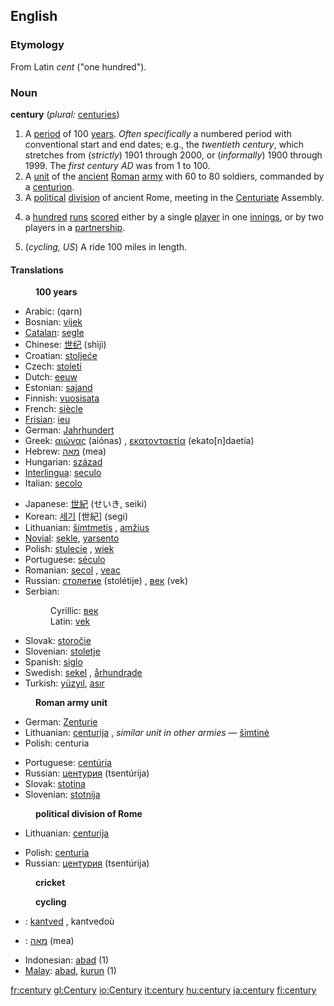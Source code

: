 ==English==

{{rank|floor|example|class|984|century|sorry|share|working}}

===Etymology===
From Latin ''cent'' ("one hundred").

===Noun===
'''century''' (''plural:'' [[centuries]])

# A [[period]] of 100 [[year]]s. ''Often specifically'' a numbered period with conventional start and end dates; e.g., the ''twentieth century'', which stretches from (''strictly'') 1901 through 2000, or (''informally'') 1900 through 1999. The ''first century AD'' was from 1 to 100.
# A [[unit]] of the [[ancient]] [[Roman]] [[army]] with 60 to 80 soldiers, commanded by a [[centurion]].
# A [[political]] [[division]] of ancient Rome, meeting in the [[Centuriate]] Assembly.
# {{Cricket}} a [[hundred]] [[run]]s [[score]]d either by a single [[player]] in one [[innings]], or by two players in a [[partnership]].
# (''cycling, US'') A ride 100 miles in length.

====Translations====
:'''100 years'''
{{top}}
*Arabic: {{ARchar|[[قرن]]}} (qarn)
*Bosnian: [[vijek#Bosnian|vijek]] {{m}}
*[[Catalan]]: [[segle]] {{m}}
*Chinese: [[世纪]] (shìjì)
*Croatian: [[stoljeće]] {{n}}
*Czech: [[století]] {{n}}
*Dutch: [[eeuw]] {{f}}
*Estonian: [[sajand]]
*Finnish: [[vuosisata]]
*French: [[siècle]] {{m}}
*[[Frisian]]: [[ieu]]
*German: [[Jahrhundert]] {{n}}
*Greek: [[αιώνας]] (aiónas) {{n}}, [[εκατονταετία]] (ekato[n]daetía) {{n}}
*Hebrew: [[מאה]] (mea)
*Hungarian: [[század]]
*[[Interlingua]]: [[seculo]]
*Italian: [[secolo]] {{m}}
{{mid}}
*Japanese: [[世紀]] (せいき, seiki)
*Korean: [[세기]] [世紀] (segi)
*Lithuanian: [[šimtmetis]] {{m}}, [[amžius]] {{m}}
*[[Novial]]: [[sekle]], [[yarsento]]
*Polish: [[stulecie]] {{n}}, [[wiek]] {{m}}
*Portuguese: [[século]] {{m}}
*Romanian: [[secol]] {{n}}, [[veac]] {{n}}
*Russian: [[столетие]] (stolétije) {{n}}, [[век]] (vek) {{m}}
*Serbian:
*:Cyrillic: [[век#Serbian|век]] {{m}}
*:Latin: [[vek#Serbian|vek]] {{m}}
*Slovak: [[storočie]] {{n}}
*Slovenian: [[stoletje]] {{n}}
*Spanish: [[siglo]] {{m}}
*Swedish: [[sekel]] {{n}}, [[århundrade]] {{n}}
*Turkish: [[yüzyıl]], [[asır]]
{{bottom}}

:'''Roman army unit'''
{{top}}
*German: [[Zenturie]] {{f}}
*Lithuanian: [[centurija]] {{f}}, ''similar unit in other armies'' — [[šimtinė]] {{f}}
*Polish: centuria {{f}}
{{mid}}
*Portuguese: [[centúria]] {{f}}
*Russian: [[центурия]] (tsentúrija) {{f}}
*Slovak: [[stotina#Slovak|stotina]] {{f}}
*Slovenian: [[stotnija]] {{f}}
{{bottom}}

:'''political division of Rome'''
{{top}}
*Lithuanian: [[centurija]] {{f}}
{{mid}}
*Polish: [[centuria]] {{f}}
*Russian: [[центурия]] (tsentúrija) {{f}}
{{bottom}}

:'''cricket'''
{{top}}
{{mid}}
{{bottom}}

:'''cycling'''
{{top}}
{{mid}}
{{bottom}}

{{checktrans}}
*{{ttbc|Breton}}: [[kantved]] {{m}}, kantvedoù
*{{ttbc|Hebrew}}: [[מאה]] (mea)
*Indonesian: [[abad]] (1)
*[[Malay]]: [[abad]], [[kurun]] (1)

[[fr:century]]
[[gl:Century]]
[[io:Century]]
[[it:century]]
[[hu:century]]
[[ja:century]]
[[fi:century]]